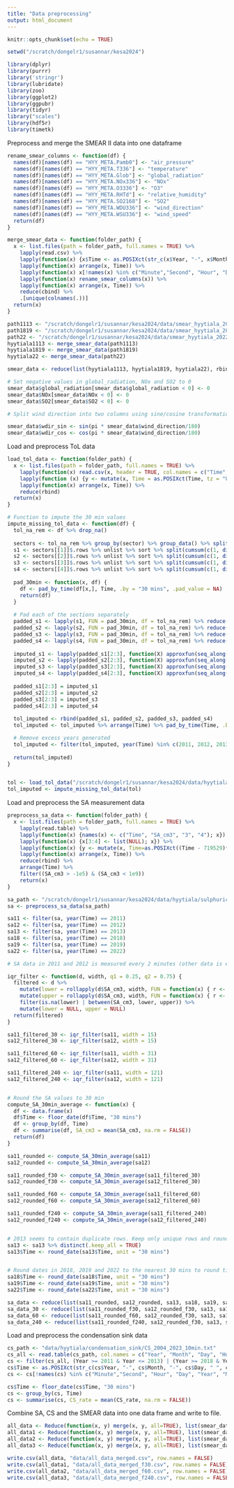 ```yaml
---
title: "Data preprocessing"
output: html_document
---
```


```r
knitr::opts_chunk$set(echo = TRUE)
```

```r
setwd("/scratch/dongelr1/susannar/kesa2024")

library(dplyr)
library(purrr)
library('stringr')
library(lubridate)
library(zoo)
library(ggplot2)
library(ggpubr)
library(tidyr)
library("scales")
library(hdf5r)
library(timetk)
```

Preprocess and merge the SMEAR II data into one dataframe
```r
rename_smear_columns <- function(df) {
  names(df)[names(df) == "HYY_META.Pamb0"] <- "air_pressure"
  names(df)[names(df) == "HYY_META.T336"] <- "temperature"
  names(df)[names(df) == "HYY_META.Glob"] <- "global_radiation"
  names(df)[names(df) == "HYY_META.NOx336"] <- "NOx"
  names(df)[names(df) == "HYY_META.O3336"] <- "O3"
  names(df)[names(df) == "HYY_META.RHTd"] <- "relative_humidity"
  names(df)[names(df) == "HYY_META.SO2168"] <- "SO2"
  names(df)[names(df) == "HYY_META.WDU336"] <- "wind_direction"
  names(df)[names(df) == "HYY_META.WSU336"] <- "wind_speed"
  return(df)
}

merge_smear_data <- function(folder_path) {
  x <- list.files(path = folder_path, full.names = TRUE) %>%
    lapply(read.csv) %>%
    lapply(function(x) {x$Time <- as.POSIXct(str_c(x$Year, "-", x$Month, "-", x$Day, " ", x$Hour, ":", x$Minute, ":00"), format="%Y-%m-%d %H:%M:%S", tz="UTC");x}) %>%
    lapply(function(x) arrange(x, Time)) %>%
    lapply(function(x) x[!names(x) %in% c("Minute","Second", "Hour", "Day", "Year", "Month")]) %>%
    lapply(function(x) rename_smear_columns(x)) %>%
    lapply(function(x) arrange(x, Time)) %>%
    reduce(cbind) %>%
    .[unique(colnames(.))]
  return(x)
}

path1113 <- "/scratch/dongelr1/susannar/kesa2024/data/smear_hyytiala_2011_2013/"
path1819 <- "/scratch/dongelr1/susannar/kesa2024/data/smear_hyytiala_2018_2019/"
path22 <- "/scratch/dongelr1/susannar/kesa2024/data/smear_hyytiala_2022/"
hyytiala1113 <- merge_smear_data(path1113)
hyytiala1819 <- merge_smear_data(path1819)
hyytiala22 <- merge_smear_data(path22)

smear_data <- reduce(list(hyytiala1113, hyytiala1819, hyytiala22), rbind)

# Set negative values in global_radiation, NOx and SO2 to 0
smear_data$global_radiation[smear_data$global_radiation < 0] <- 0
smear_data$NOx[smear_data$NOx < 0] <- 0
smear_data$SO2[smear_data$SO2 < 0] <- 0

# Split wind direction into two columns using sine/cosine transformation

smear_data$wdir_sin <- sin(pi * smear_data$wind_direction/180)
smear_data$wdir_cos <- cos(pi * smear_data$wind_direction/180)

```


Load and preprocess ToL data

```r

load_tol_data <- function(folder_path) {
  x <- list.files(path = folder_path, full.names = TRUE) %>%
    lapply(function(x) read.csv(x, header = TRUE, col.names = c("Time", "ToL", "sector"))) %>%
    lapply(function (x) {y <- mutate(x, Time = as.POSIXct(Time, tz = "UTC", format = "%Y-%m-%d %H:%M:%S")); y}) %>%
    lapply(function(x) arrange(x, Time)) %>%
    reduce(rbind)
  return(x)
}

# Function to impute the 30 min values
impute_missing_tol_data <- function(df) {
  tol_na_rem <- df %>% drop_na()
  
  sectors <- tol_na_rem %>% group_by(sector) %>% group_data() %>% split(.$sector)
  s1 <- sectors[[1]]$.rows %>% unlist %>% sort %>% split(cumsum(c(1, diff(.) != 1)))
  s2 <- sectors[[2]]$.rows %>% unlist %>% sort %>% split(cumsum(c(1, diff(.) != 1)))
  s3 <- sectors[[3]]$.rows %>% unlist %>% sort %>% split(cumsum(c(1, diff(.) != 1)))
  s4 <- sectors[[4]]$.rows %>% unlist %>% sort %>% split(cumsum(c(1, diff(.) != 1)))
  
  pad_30min <- function(x, df) {
    df <- pad_by_time(df[x,], Time, .by = "30 mins", .pad_value = NA)
    return(df)
  }
  
  # Pad each of the sections separately
  padded_s1 <- lapply(s1, FUN = pad_30min, df = tol_na_rem) %>% reduce(rbind) 
  padded_s2 <- lapply(s2, FUN = pad_30min, df = tol_na_rem) %>% reduce(rbind)
  padded_s3 <- lapply(s3, FUN = pad_30min, df = tol_na_rem) %>% reduce(rbind)
  padded_s4 <- lapply(s4, FUN = pad_30min, df = tol_na_rem) %>% reduce(rbind)
  
  imputed_s1 <- lapply(padded_s1[2:3], function(X) approxfun(seq_along(X), X)(seq_along(X)))
  imputed_s2 <- lapply(padded_s2[2:3], function(X) approxfun(seq_along(X), X)(seq_along(X)))
  imputed_s3 <- lapply(padded_s3[2:3], function(X) approxfun(seq_along(X), X)(seq_along(X)))
  imputed_s4 <- lapply(padded_s4[2:3], function(X) approxfun(seq_along(X), X)(seq_along(X)))
  
  padded_s1[2:3] = imputed_s1
  padded_s2[2:3] = imputed_s2
  padded_s3[2:3] = imputed_s3
  padded_s4[2:3] = imputed_s4
  
  tol_imputed <- rbind(padded_s1, padded_s2, padded_s3, padded_s4)
  tol_imputed <- tol_imputed %>% arrange(Time) %>% pad_by_time(Time, .by = "30 mins", .pad_value = NA)

  # Remove excess years generated
  tol_imputed <- filter(tol_imputed, year(Time) %in% c(2011, 2012, 2013, 2018, 2019, 2022))
  
  return(tol_imputed)
}


tol <- load_tol_data("/scratch/dongelr1/susannar/kesa2024/data/hyytiala/time_over_land/")
tol_imputed <- impute_missing_tol_data(tol)

```


Load and preprocess the SA measurement data
```r
preprocess_sa_data <- function(folder_path) {
  x <- list.files(path = folder_path, full.names = TRUE) %>%
    lapply(read.table) %>%
    lapply(function(x) {names(x) <- c("Time", "SA_cm3", "3", "4"); x}) %>%
    lapply(function(x) {x[3:4] <- list(NULL); x}) %>%
    lapply(function(x) {y <- mutate(x, Time=as.POSIXct((Time - 719529)*86400, origin = "1970-01-01", tz="UTC")); y}) %>%
    lapply(function(x) arrange(x, Time)) %>%
    reduce(rbind) %>%
    arrange(Time) %>%
    filter((SA_cm3 > -1e5) & (SA_cm3 < 1e9))
    return(x)
}

sa_path <- "/scratch/dongelr1/susannar/kesa2024/data/hyytiala/sulphuric_acid/"
sa <- preprocess_sa_data(sa_path)

sa11 <- filter(sa, year(Time) == 2011)
sa12 <- filter(sa, year(Time) == 2012)
sa13 <- filter(sa, year(Time) == 2013)
sa18 <- filter(sa, year(Time) == 2018)
sa19 <- filter(sa, year(Time) == 2019)
sa22 <- filter(sa, year(Time) == 2022)

# SA data in 2011 and 2012 is measured every 2 minutes (other data is every 30 min). Before calculating the 30 min average, filter out possible outliers outliers using interquartile range (IQR): filter out data points that are further than 1.5 * IQR away from Q1 or Q3 of the data in the current window. If the window doesn't fit (in the beginning/end), just keep the data as is.

iqr_filter <- function(d, width, q1 = 0.25, q2 = 0.75) {
  filtered <- d %>%
    mutate(lower = rollapply(d$SA_cm3, width, FUN = function(x) { r <- quantile(x, probs = c(0.25, 0.75)); iqr <- r[2] - r[1]; lower_lim <- r[1] - 1.5*iqr; upper_lim <- r[2] + 1.5*iqr; lower_lim}, align = "center",  fill = NA)) %>%
    mutate(upper = rollapply(d$SA_cm3, width, FUN = function(x) { r <- quantile(x, probs = c(0.25, 0.75)); iqr <- r[2] - r[1]; lower_lim <- r[1] - 1.5*iqr; upper_lim <- r[2] + 1.5*iqr; upper_lim}, align = "center",  fill = NA)) %>%
    filter(is.na(lower) | between(SA_cm3, lower, upper)) %>%
    mutate(lower = NULL, upper = NULL)
  return(filtered)
}

sa11_filtered_30 <- iqr_filter(sa11, width = 15)
sa12_filtered_30 <- iqr_filter(sa12, width = 15)

sa11_filtered_60 <- iqr_filter(sa11, width = 31)
sa12_filtered_60 <- iqr_filter(sa12, width = 31)

sa11_filtered_240 <- iqr_filter(sa11, width = 121)
sa12_filtered_240 <- iqr_filter(sa12, width = 121)


# Round the SA values to 30 min
compute_SA_30min_average <- function(x) {
  df <- data.frame(x)
  df$Time <- floor_date(df$Time, "30 mins")
  df <- group_by(df, Time)
  df <- summarise(df, SA_cm3 = mean(SA_cm3, na.rm = FALSE))
  return(df)
}

sa11_rounded <- compute_SA_30min_average(sa11)
sa12_rounded <- compute_SA_30min_average(sa12)

sa11_rounded_f30 <- compute_SA_30min_average(sa11_filtered_30)
sa12_rounded_f30 <- compute_SA_30min_average(sa12_filtered_30)

sa11_rounded_f60 <- compute_SA_30min_average(sa11_filtered_60)
sa12_rounded_f60 <- compute_SA_30min_average(sa12_filtered_60)

sa11_rounded_f240 <- compute_SA_30min_average(sa11_filtered_240)
sa12_rounded_f240 <- compute_SA_30min_average(sa12_filtered_240)


# 2013 seems to contain duplicate rows. Keep only unique rows and round the dates to nearest 30 min to round times such as 11:29:59
sa13 <- sa13 %>% distinct(.keep_all = TRUE)
sa13$Time <- round_date(sa13$Time, unit = "30 mins")


# Round dates in 2018, 2019 and 2022 to the nearest 30 mins to round times such as 11:29:59
sa18$Time <- round_date(sa18$Time, unit = "30 mins")
sa19$Time <- round_date(sa19$Time, unit = "30 mins")
sa22$Time <- round_date(sa22$Time, unit = "30 mins")

sa_data <- reduce(list(sa11_rounded, sa12_rounded, sa13, sa18, sa19, sa22), rbind)
sa_data_30 <- reduce(list(sa11_rounded_f30, sa12_rounded_f30, sa13, sa18, sa19, sa22), rbind)
sa_data_60 <- reduce(list(sa11_rounded_f60, sa12_rounded_f30, sa13, sa18, sa19, sa22), rbind)
sa_data_240 <- reduce(list(sa11_rounded_f240, sa12_rounded_f30, sa13, sa18, sa19, sa22), rbind)
```


Load and preprocess the condensation sink data
```r
cs_path <- "data/hyytiala/condensation_sink/CS_2004_2023_10min.txt"
cs_all <- read.table(cs_path, col.names = c("Year", "Month", "Day", "Hour", "Minute", "Second", "CS_rate"))
cs <- filter(cs_all, (Year >= 2011 & Year <= 2013) | (Year >= 2018 & Year <= 2019) | (Year == 2022))
cs$Time <- as.POSIXct(str_c(cs$Year, "-", cs$Month, "-", cs$Day, " ", cs$Hour, ":", cs$Minute, ":00"), format="%Y-%m-%d %H:%M:%S", tz="UTC")
cs <- cs[!names(cs) %in% c("Minute","Second", "Hour", "Day", "Year", "Month")]

cs$Time <- floor_date(cs$Time, "30 mins")
cs <- group_by(cs, Time)
cs <- summarise(cs, CS_rate = mean(CS_rate, na.rm = FALSE))
```


Combine SA, CS and the SMEAR data into one data frame and write to file.
```r
all_data <- Reduce(function(x, y) merge(x, y, all=TRUE), list(smear_data, sa_data, cs, tol_imputed))
all_data1 <- Reduce(function(x, y) merge(x, y, all=TRUE), list(smear_data, sa_data_30, cs, tol_imputed))
all_data2 <- Reduce(function(x, y) merge(x, y, all=TRUE), list(smear_data, sa_data_60, cs, tol_imputed))
all_data3 <- Reduce(function(x, y) merge(x, y, all=TRUE), list(smear_data, sa_data_240, cs, tol_imputed))

write.csv(all_data, "data/all_data_merged.csv", row.names = FALSE)
write.csv(all_data1, "data/all_data_merged_f30.csv", row.names = FALSE)
write.csv(all_data2, "data/all_data_merged_f60.csv", row.names = FALSE)
write.csv(all_data3, "data/all_data_merged_f240.csv", row.names = FALSE)
```
